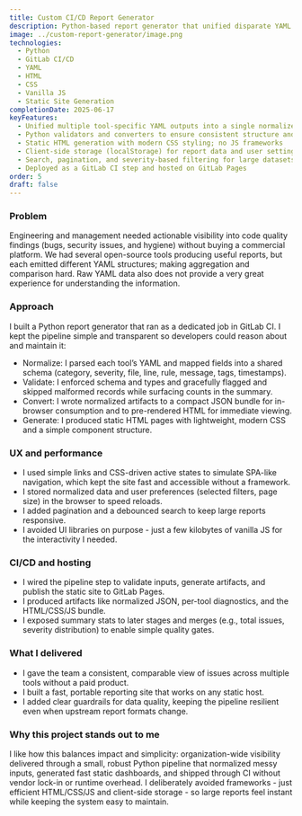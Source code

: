 ```yaml
---
title: Custom CI/CD Report Generator
description: Python-based report generator that unified disparate YAML outputs from open-source quality tools, validated and normalized the data, and produced fast, static HTML dashboards with pagination, search, and severity filtering-deployed via GitLab CI and served on GitLab Pages.
image: ../custom-report-generator/image.png
technologies:
  - Python
  - GitLab CI/CD
  - YAML
  - HTML
  - CSS
  - Vanilla JS
  - Static Site Generation
completionDate: 2025-06-17
keyFeatures:
  - Unified multiple tool-specific YAML outputs into a single normalized schema
  - Python validators and converters to ensure consistent structure and types
  - Static HTML generation with modern CSS styling; no JS frameworks
  - Client-side storage (localStorage) for report data and user settings
  - Search, pagination, and severity-based filtering for large datasets
  - Deployed as a GitLab CI step and hosted on GitLab Pages
order: 5
draft: false
---
```


### Problem

Engineering and management needed actionable visibility into code quality findings (bugs, security issues, and hygiene)
without buying a commercial platform. We had several open-source tools producing useful reports, but each emitted
different YAML structures; making aggregation and comparison hard. Raw YAML data also does not provide a very great
experience for understanding the information. 

### Approach

I built a Python report generator that ran as a dedicated job in GitLab CI. I kept the pipeline simple and transparent so developers could reason about and maintain it:

- Normalize: I parsed each tool’s YAML and mapped fields into a shared schema (category, severity, file, line, rule, message, tags, timestamps).
- Validate: I enforced schema and types and gracefully flagged and skipped malformed records while surfacing counts in the summary.
- Convert: I wrote normalized artifacts to a compact JSON bundle for in-browser consumption and to pre-rendered HTML for immediate viewing.
- Generate: I produced static HTML pages with lightweight, modern CSS and a simple component structure.

### UX and performance

- I used simple links and CSS-driven active states to simulate SPA-like navigation, which kept the site fast and accessible without a framework.
- I stored normalized data and user preferences (selected filters, page size) in the browser to speed reloads.
- I added pagination and a debounced search to keep large reports responsive.
- I avoided UI libraries on purpose - just a few kilobytes of vanilla JS for the interactivity I needed.

### CI/CD and hosting

- I wired the pipeline step to validate inputs, generate artifacts, and publish the static site to GitLab Pages.
- I produced artifacts like normalized JSON, per-tool diagnostics, and the HTML/CSS/JS bundle.
- I exposed summary stats to later stages and merges (e.g., total issues, severity distribution) to enable simple quality gates.

### What I delivered

- I gave the team a consistent, comparable view of issues across multiple tools without a paid product.
- I built a fast, portable reporting site that works on any static host.
- I added clear guardrails for data quality, keeping the pipeline resilient even when upstream report formats change.

### Why this project stands out to me

I like how this balances impact and simplicity: organization-wide visibility delivered through a small, robust Python pipeline that normalized messy inputs, generated fast static dashboards, and shipped through CI without vendor lock-in or runtime overhead. I deliberately avoided frameworks - just efficient HTML/CSS/JS and client-side storage - so large reports feel instant while keeping the system easy to maintain.
